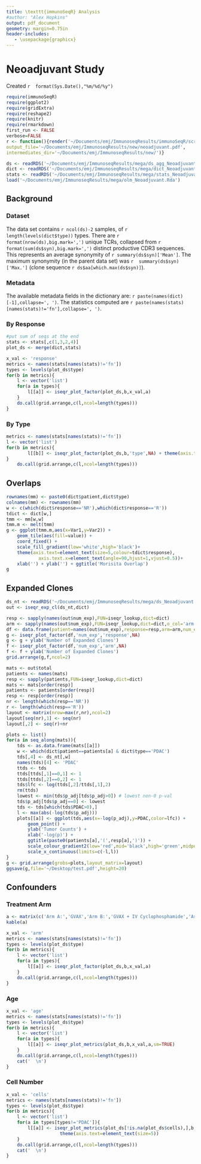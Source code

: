 ```yaml
---
title: \texttt{immunoSeqR} Analysis
#author: "Alex Hopkins"
output: pdf_document
geometry: margin=0.75in
header-includes:
   - \usepackage{graphicx}
---
```

# Neoadjuvant Study
Created `r  format(Sys.Date(),"%m/%d/%y")`

```r
require(immunoSeqR)
require(ggplot2)
require(gridExtra)
require(reshape2)
require(knitr)
require(rmarkdown)
first_run <- FALSE
verbose=FALSE
r <- function(){render('~/Documents/emj/ImmunoseqResults/immunoSeqR/scripts/rmd/neoadjuvant.Rmd',
output_file='~/Documents/emj/ImmunoseqResults/new/neoadjuvant.pdf',
intermediates_dir='~/Documents/emj/ImmunoseqResults/new/')}
```
```r
ds <- readRDS('~/Documents/emj/ImmunoseqResults/mega/ds_agg_Neoadjuvant.Rds')
dict <- readRDS('~/Documents/emj/ImmunoseqResults/mega/dict_Neoadjuvant.Rds')
stats <- readRDS('~/Documents/emj/ImmunoseqResults/mega/stats_Neoadjuvant.Rds')
load('~/Documents/emj/ImmunoseqResults/mega/olm_Neoadjuvant.Rda')
```

## Background
\includegraphics[width=\textwidth]{/home/ahopkins/Documents/emj/figures/J0810_timeline.pdf}

### Dataset

The data set contains `r ncol(ds)-2` samples, of `r length(levels(dict$type))` types. 
There are `r format(nrow(ds),big.mark=',')` unique TCRs, collapsed from `r 
format(sum(ds$syn),big.mark=',')` distinct productive CDR3 sequences. This represents an average 
synonymity of `r summary(ds$syn)['Mean']`. The maximum synonymity (in the parent data set) was `r 
summary(ds$syn)['Max.']` (clone sequence `r ds$aa[which.max(ds$syn)]`).\par

### Metadata  
The available metadata fields in the dictionary are: `r paste(names(dict)[-1],collapse=', ')`. The statistics computed are `r paste(names(stats)[names(stats)!='fn'],collapse=', ')`.

\clearpage


### By Response

```r
#put sum of seqs at the end
stats <- stats[,c(1,3,2,4)]
plot_ds <- merge(dict,stats)
```
```r
x_val <- 'response'
metrics <- names(stats[names(stats)!='fn'])
types <- levels(plot_ds$type)
for(b in metrics){
	l <- vector('list')
	for(a in types){
	    l[[a]] <- iseqr_plot_factor(plot_ds,b,x_val,a)
	}
	do.call(grid.arrange,c(l,ncol=length(types)))
}
```
\clearpage

### By Type
```r
metrics <- names(stats[names(stats)!='fn'])
l <- vector('list')
for(b in metrics){
        l[[b]] <- iseqr_plot_factor(plot_ds,b,'type',NA) + theme(axis.text=element_text(size=5))
}
    do.call(grid.arrange,c(l,ncol=length(types)))

```
\clearpage

## Overlaps

```r
rownames(mm) <- paste0(dict$patient,dict$type)
colnames(mm) <- rownames(mm)
w <- c(which(dict$response=='NR'),which(dict$response=='R'))
tdict <- dict[w,]
tmm <- mm[w,w]
tmm.m <- melt(tmm)
g <- ggplot(tmm.m,aes(x=Var1,y=Var2)) +
    geom_tile(aes(fill=value)) +
    coord_fixed() +
    scale_fill_gradient(low='white',high='black')+
    theme(axis.text=element_text(size=5,colour=tdict$response),
            axis.text.x=element_text(angle=90,hjust=1,vjust=0.5))+
    xlab('') + ylab('') + ggtitle('Morisita Overlap')
g
```
\clearpage


## Expanded Clones
```r
ds_nt <- readRDS('~/Documents/emj/ImmunoseqResults/mega/ds_Neoadjuvant.Rds')
out <- iseqr_exp_cl(ds_nt,dict)
```
```r
resp <- sapply(names(out$num_exp),FUN=iseqr_lookup,dict=dict)
arm <- sapply(names(out$num_exp),FUN=iseqr_lookup,dict=dict,o_col='arm')
df <- data.frame(patient=names(out$num_exp),response=resp,arm=arm,num_exp=out$num_exp)
g <- iseqr_plot_factor(df,'num_exp','response',NA)
g <- g + ylab('Number of Expanded Clones')
f <- iseqr_plot_factor(df,'num_exp','arm',NA)
f <- f + ylab('Number of Expanded Clones')
grid.arrange(g,f,ncol=2)

```
```r
mats <- out$total
patients <- names(mats)
resp <- sapply(patients,FUN=iseqr_lookup,dict=dict)
mats <- mats[order(resp)]
patients <- patients[order(resp)]
resp <- resp[order(resp)]
nr <- length(which(resp=='NR'))
r <- length(which(resp=='R'))
layout <- matrix(nrow=max(r,nr),ncol=2)
layout[seq(nr),1] <- seq(nr)
layout[,2] <- seq(r)+nr

plots <- list()
for(a in seq_along(mats)){
	tds <- as.data.frame(mats[[a]])
	w <- which(dict$patient==patients[a] & dict$type=='PDAC')
	tds[,4] <- ds_nt[,w]		
	names(tds)[4] <- 'PDAC'
	ttds <- tds
	ttds[ttds[,1]==0,1] <- 1
	ttds[ttds[,2]==0,2] <- 1
	tds$lfc <- log(ttds[,2]/ttds[,1],2)
	rm(ttds)
	lowest <- min(tds$p_adj[tds$p_adj>0]) # lowest non-0 p-val
	tds$p_adj[tds$p_adj==0] <- lowest
	tds <- tds[which(tds$PDAC>0),]
	l <- max(abs(-log(tds$p_adj)))
	plots[[a]] <- ggplot(tds,aes(x=-log(p_adj),y=PDAC,color=lfc)) + 
		geom_point() +
		ylab('Tumor Counts') + 
		xlab('-log(p)') + 
		ggtitle(paste0(patients[a],'(',resp[a],')')) +
		scale_colour_gradient2(low='red',mid='black',high='green',midpoint=0)+
		scale_x_continuous(limits=c(-l,l))
}
g <- grid.arrange(grobs=plots,layout_matrix=layout)
ggsave(g,file='~/Desktop/test.pdf',height=20)
```

\clearpage
## Confounders

### Treatment Arm
```r
a <- matrix(c('Arm A:','GVAX','Arm B:','GVAX + IV Cyclophosphamide','Arm C:','GVAX + Oral Cyclophosphamide'),ncol=2,byrow=2)
kable(a) 
```
```r
x_val <- 'arm'
metrics <- names(stats[names(stats)!='fn'])
types <- levels(plot_ds$type)
for(b in metrics){
    l <- vector('list')
    for(a in types){
        l[[a]] <- iseqr_plot_factor(plot_ds,b,x_val,a)
    }
    do.call(grid.arrange,c(l,ncol=length(types)))
}
```
\clearpage

### Age

```r
x_val <- 'age'
metrics <- names(stats[names(stats)!='fn'])
types <- levels(plot_ds$type)
for(b in metrics){
    l <- vector('list')
    for(a in types){
        l[[a]] <- iseqr_plot_metrics(plot_ds,b,x_val,a,sm=TRUE)
    }
    do.call(grid.arrange,c(l,ncol=length(types)))
	cat('  \n')
}
```
\clearpage

### Cell Number

```r
x_val <- 'cells'
metrics <- names(stats[names(stats)!='fn'])
types <- levels(plot_ds$type)
for(b in metrics){
    l <- vector('list')
    for(a in types[types!='PDAC']){
        l[[a]] <- iseqr_plot_metrics(plot_ds[!is.na(plot_ds$cells),],b,x_val,a) + 
					theme(axis.text=element_text(size=5))
    }
    do.call(grid.arrange,c(l,ncol=length(types)))  
	cat('  \n')
}
```
